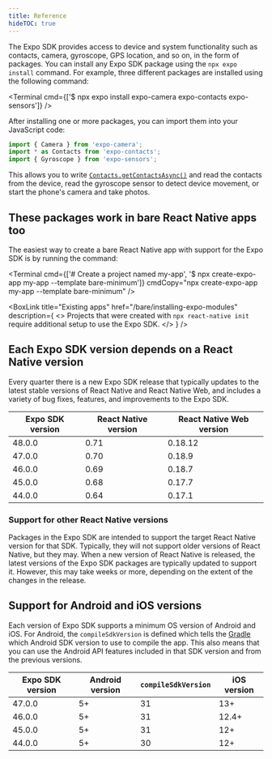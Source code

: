 ```yaml
---
title: Reference
hideTOC: true
---
```



<VersionedRedirectNotification />

The Expo SDK provides access to device and system functionality such as contacts, camera, gyroscope, GPS location, and so on, in the form of packages. You can install any Expo SDK package using the `npx expo install` command. For example, three different packages are installed using the following command:

<Terminal cmd={['$ npx expo install expo-camera expo-contacts expo-sensors']} />

After installing one or more packages, you can import them into your JavaScript code:

```javascript
import { Camera } from 'expo-camera';
import * as Contacts from 'expo-contacts';
import { Gyroscope } from 'expo-sensors';
```

This allows you to write [`Contacts.getContactsAsync()`](/versions/latest/sdk/contacts#contactsgetcontactsasynccontactquery) and read the contacts from the device, read the gyroscope sensor to detect device movement, or start the phone's camera and take photos.

## These packages work in bare React Native apps too

The easiest way to create a bare React Native app with support for the Expo SDK is by running the command:

<Terminal
  cmd={['# Create a project named my-app', '$ npx create-expo-app my-app --template bare-minimum']}
  cmdCopy="npx create-expo-app my-app --template bare-minimum"
/>

<BoxLink
  title="Existing apps"
  href="/bare/installing-expo-modules"
  description={
    <>
      Projects that were created with <CODE>npx react-native init</CODE> require
      additional setup to use the Expo SDK.
    </>
  }
/>

<BoxLink
  title="Using libraries"
  description="Learn how to install Expo SDK packages in your project."
  href="/workflow/using-libraries"
/>

## Each Expo SDK version depends on a React Native version

Every quarter there is a new Expo SDK release that typically updates to the latest stable versions of React Native and React Native Web, and includes a variety of bug fixes, features, and improvements to the Expo SDK.

| Expo SDK version | React Native version | React Native Web version |
| ---------------- | -------------------- | ------------------------ |
| 48.0.0           | 0.71   	            | 0.18.12                  |
| 47.0.0           | 0.70                 | 0.18.9                   |
| 46.0.0           | 0.69                 | 0.18.7                   |
| 45.0.0           | 0.68                 | 0.17.7                   |
| 44.0.0           | 0.64                 | 0.17.1                   |

### Support for other React Native versions

Packages in the Expo SDK are intended to support the target React Native version for that SDK. Typically, they will not support older versions of React Native, but they may. When a new version of React Native is released, the latest versions of the Expo SDK packages are typically updated to support it. However, this may take weeks or more, depending on the extent of the changes in the release.

## Support for Android and iOS versions

Each version of Expo SDK supports a minimum OS version of Android and iOS. For Android, the `compileSdkVersion` is defined which tells the [Gradle](https://developer.android.com/studio/build) which Android SDK version to use to compile the app. This also means that you can use the Android API features included in that SDK version and from the previous versions.

| Expo SDK version | Android version | `compileSdkVersion` | iOS version |
| ---------------- | --------------- | ------------------- | ----------- |
| 47.0.0           | 5+              | 31                  | 13+         |
| 46.0.0           | 5+              | 31                  | 12.4+       |
| 45.0.0           | 5+              | 31                  | 12+         |
| 44.0.0           | 5+              | 30                  | 12+         |
